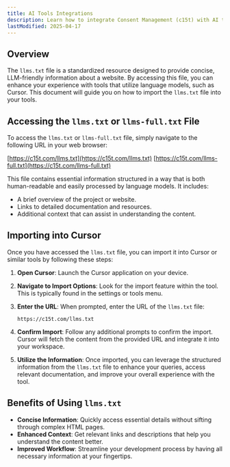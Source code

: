 ```yaml
---
title: AI Tools Integrations
description: Learn how to integrate Consent Management (c15t) with AI tools and language models through the standardized llms.txt file. This guide explains how to access and import the llms.txt file to enhance your development workflow with AI-powered tools like Cursor.
lastModified: 2025-04-17
---
```


## Overview

The `llms.txt` file is a standardized resource designed to provide concise, LLM-friendly information about a website. By accessing this file, you can enhance your experience with tools that utilize language models, such as Cursor. This document will guide you on how to import the `llms.txt` file into your tools.

## Accessing the `llms.txt` or `llms-full.txt` File

To access the `llms.txt` or `llms-full.txt` file, simply navigate to the following URL in your web browser:

[https://c15t.com/llms.txt](https://c15t.com/llms.txt)
[https://c15t.com/llms-full.txt](https://c15t.com/llms-full.txt)

This file contains essential information structured in a way that is both human-readable and easily processed by language models. It includes:

- A brief overview of the project or website.
- Links to detailed documentation and resources.
- Additional context that can assist in understanding the content.

## Importing into Cursor

Once you have accessed the `llms.txt` file, you can import it into Cursor or similar tools by following these steps:

1. **Open Cursor**: Launch the Cursor application on your device.

2. **Navigate to Import Options**: Look for the import feature within the tool. This is typically found in the settings or tools menu.

3. **Enter the URL**: When prompted, enter the URL of the `llms.txt` file:
   ```
   https://c15t.com/llms.txt
   ```

4. **Confirm Import**: Follow any additional prompts to confirm the import. Cursor will fetch the content from the provided URL and integrate it into your workspace.

5. **Utilize the Information**: Once imported, you can leverage the structured information from the `llms.txt` file to enhance your queries, access relevant documentation, and improve your overall experience with the tool.

## Benefits of Using `llms.txt`

- **Concise Information**: Quickly access essential details without sifting through complex HTML pages.
- **Enhanced Context**: Get relevant links and descriptions that help you understand the content better.
- **Improved Workflow**: Streamline your development process by having all necessary information at your fingertips.

